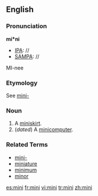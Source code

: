 {{see|Mini|mini-}}

==English==

===Pronunciation===

'''mi*ni'''
*[[IPA]]: //
*[[SAMPA]]: //
MI-nee

===Etymology===

See [[mini-]]

===Noun===
{{en-noun}}

# A [[miniskirt]].
# (''dated'') A [[minicomputer]].

===Related Terms===
*[[mini-]]
*[[miniature]]
*[[minimum]]
*[[minor]]

[[es:mini]]
[[fr:mini]]
[[vi:mini]]
[[tr:mini]]
[[zh:mini]]